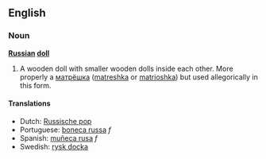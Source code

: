 ==English==
===Noun===
'''[[Russian]] [[doll]]'''

# A wooden doll with smaller wooden dolls inside each other. More properly a [[матрёшка]] ([[matreshka]] or [[matrioshka]]) but used allegorically in this form.<!-- please improve -->

====Translations====
*Dutch: [[Russische pop]]<!-- please check -->
*Portuguese: [[boneca russa]] ''f''
*Spanish: [[muñeca rusa]] ''f''
*Swedish: [[rysk docka]]<!-- please check -->
